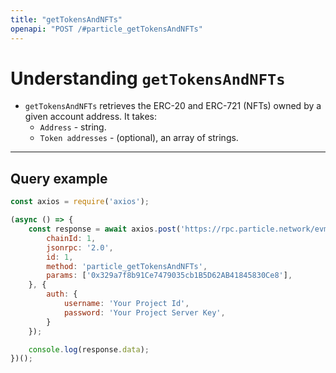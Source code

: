 ```yaml
---
title: "getTokensAndNFTs"
openapi: "POST /#particle_getTokensAndNFTs"
---
```


# Understanding `getTokensAndNFTs`

- `getTokensAndNFTs` retrieves the ERC-20 and ERC-721 (NFTs) owned by a given account address. It takes:
  - `Address` - string.
  - `Token addresses` - (optional), an array of strings.

***

## Query example

```javascript JavaScript
const axios = require('axios');

(async () => {
    const response = await axios.post('https://rpc.particle.network/evm-chain', {
        chainId: 1,
        jsonrpc: '2.0',
        id: 1,
        method: 'particle_getTokensAndNFTs',
        params: ['0x329a7f8b91Ce7479035cb1B5D62AB41845830Ce8'],
    }, {
        auth: {
            username: 'Your Project Id',
            password: 'Your Project Server Key',
        }
    });

    console.log(response.data);
})();
```